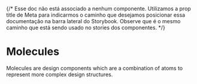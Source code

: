 {/* 
    Esse doc não está associado a nenhum componente. Utilizamos a prop title de Meta para 
    indicarmos o caminho que desejamos posicionar essa documentação na barra lateral do
    Storybook. Observe que é o mesmo caminho que está sendo usado no stories dos componentes.
*/}


<Meta title='Molecules/About' />

# Molecules

Molecules are design components which are a combination of atoms to represent more complex design structures.